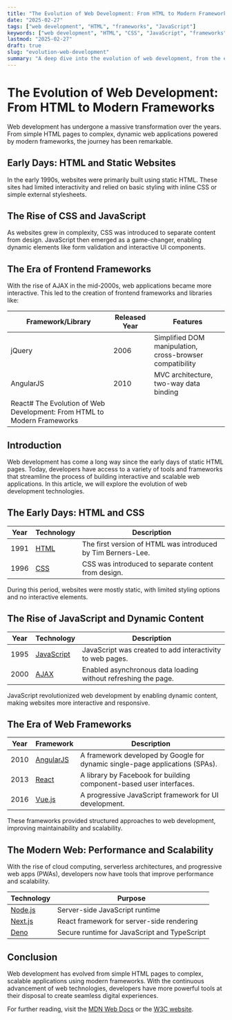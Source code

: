 ```yaml
---
title: "The Evolution of Web Development: From HTML to Modern Frameworks"
date: "2025-02-27"
tags: ["web development", "HTML", "frameworks", "JavaScript"]
keywords: ["web development", "HTML", "CSS", "JavaScript", "frameworks", "React", "Vue", "Angular"]
lastmod: "2025-02-27"
draft: true
slug: "evolution-web-development"
summary: "A deep dive into the evolution of web development, from the early days of static HTML pages to modern JavaScript frameworks that power dynamic and scalable applications."
---
```


# The Evolution of Web Development: From HTML to Modern Frameworks

Web development has undergone a massive transformation over the years. From simple HTML pages to complex, dynamic web applications powered by modern frameworks, the journey has been remarkable.

## Early Days: HTML and Static Websites

In the early 1990s, websites were primarily built using static HTML. These sites had limited interactivity and relied on basic styling with inline CSS or simple external stylesheets.

## The Rise of CSS and JavaScript

As websites grew in complexity, CSS was introduced to separate content from design. JavaScript then emerged as a game-changer, enabling dynamic elements like form validation and interactive UI components.

## The Era of Frontend Frameworks

With the rise of AJAX in the mid-2000s, web applications became more interactive. This led to the creation of frontend frameworks and libraries like:

| Framework/Library | Released Year | Features |
|------------------|--------------|----------|
| jQuery          | 2006         | Simplified DOM manipulation, cross-browser compatibility |
| AngularJS      | 2010         | MVC architecture, two-way data binding |
| React# The Evolution of Web Development: From HTML to Modern Frameworks

## Introduction

Web development has come a long way since the early days of static HTML pages. Today, developers have access to a variety of tools and frameworks that streamline the process of building interactive and scalable web applications. In this article, we will explore the evolution of web development technologies.

## The Early Days: HTML and CSS

| Year | Technology | Description |
|------|------------|-------------|
| 1991 | [HTML](https://www.w3.org/html/) | The first version of HTML was introduced by Tim Berners-Lee. |
| 1996 | [CSS](https://www.w3.org/Style/CSS/) | CSS was introduced to separate content from design. |

During this period, websites were mostly static, with limited styling options and no interactive elements.

## The Rise of JavaScript and Dynamic Content

| Year | Technology | Description |
|------|------------|-------------|
| 1995 | [JavaScript](https://developer.mozilla.org/en-US/docs/Web/JavaScript) | JavaScript was created to add interactivity to web pages. |
| 2000 | [AJAX](https://developer.mozilla.org/en-US/docs/Web/Guide/AJAX) | Enabled asynchronous data loading without refreshing the page. |

JavaScript revolutionized web development by enabling dynamic content, making websites more interactive and responsive.

## The Era of Web Frameworks

| Year | Framework | Description |
|------|------------|-------------|
| 2010 | [AngularJS](https://angularjs.org/) | A framework developed by Google for dynamic single-page applications (SPAs). |
| 2013 | [React](https://react.dev/) | A library by Facebook for building component-based user interfaces. |
| 2016 | [Vue.js](https://vuejs.org/) | A progressive JavaScript framework for UI development. |

These frameworks provided structured approaches to web development, improving maintainability and scalability.

## The Modern Web: Performance and Scalability

With the rise of cloud computing, serverless architectures, and progressive web apps (PWAs), developers now have tools that improve performance and scalability.

| Technology | Purpose |
|------------|---------|
| [Node.js](https://nodejs.org/) | Server-side JavaScript runtime |
| [Next.js](https://nextjs.org/) | React framework for server-side rendering |
| [Deno](https://deno.land/) | Secure runtime for JavaScript and TypeScript |

## Conclusion

Web development has evolved from simple HTML pages to complex, scalable applications using modern frameworks. With the continuous advancement of web technologies, developers have more powerful tools at their disposal to create seamless digital experiences.

For further reading, visit the [MDN Web Docs](https://developer.mozilla.org/en-US/) or the [W3C website](https://www.w3.org/).